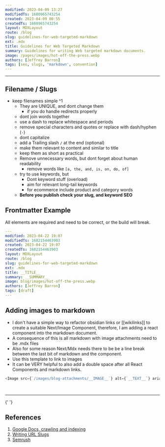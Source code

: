 ```yaml
---
modified: 2023-04-09 13:27
modifiedTs: 1680965743254
created: 2023-04-09 00:55
createdTs: 1680965743254
layout: MDXLayout
route: /blog
slug: guidelines-for-web-targeted-markdown
ext: .mdx
title: Guidelines for Web Targeted Markdown
summary: Guidelines for writing Web targeted markdown documents.
image: /pages/images/hot-off-the-press.webp
authors: [Jeffrey Barron]
tags: [seo, slugs, 'markdown', convention]
---
```


---

## Filename / Slugs

- keep filenames simple ^1
  - They are UNIQUE, and dont change them
    - if you do handle redirects properly
  - dont join words together
  - use a dash to replace whitespace and periods
  - remove special characters and quotes or replace with dash/hyphen (`-`)
  - dont capitalize
  - add a Trailing slash `/` at the end (optional)
  - make them relevant to content and similar to title
  - keep them as short as practical
  - Remove unnecessary words, but dont forget about human readability
    - remove words like `[a, the, and, is, on, do, of]`
  - try to use keywords, but
    - Dont keyword stuff (overload)
    - aim for relevant long-tail keywords
    - for ecommerce include product and category words
  - **Before you publish check your slug, and keyword SEO**

## Frontmatter Example

All elements are required and need to be correct, or the build will break.

```yml
---
modified: 2023-04-22 19:07
modifiedTs: 1682154463903
created: 2023-04-22 19:07
createdTs: 1682154463903
layout: MDXLayout
route: /blog
slug: guidelines-for-web-targeted-markdown
ext: .mdx
title: __TITLE__
summary: __SUMMARY__
image: blog/images/hot-off-the-press.webp
authors: [Jeffrey Barron]
tags: [draft]
---
```

## Adding images to markdown

- I don't have a simple way to refactor obsidian links or [[wikilinks]] to create a suitable Next/Image Component, therefore, I am adding a react component into the markdown document.
- A consequence of this is all markdown with image attachments need to be .mdx files
- Also for some reason Next/Mdx needs there to be be a line break between the last bit of markdown and the component.
- Use this template to link to images
- It can be VERY helpful to also add a double space after all React Components and markdown links.

```js
<Image src={`/images/blog-attachments/__IMAGE__`} alt={`__TEXT__`} aria-label={`__TEXT__`} />
```

<br />
<hr />{' '}

## References

1. [Google Docs, crawling and indexing](https://developers.google.com/search/docs/crawling-indexing/url-structure?hl=en&visit_id=638163894445121704-2374591832&rd=1)
2. [Writing URL Slugs](https://boldist.co/search-engine-marketing/how-to-write-a-slug/)
3. [Semrush](https://www.semrush.com/blog/seo-stop-words)
